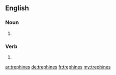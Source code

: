 ==English==

===Noun===
{{head|en|plural}}

# {{plural of|trephine|lang=en|nocat=1}}

===Verb===
{{head|en}}

# {{en-third-person singular of|trephine}}

[[ar:trephines]]
[[de:trephines]]
[[fr:trephines]]
[[my:trephines]]